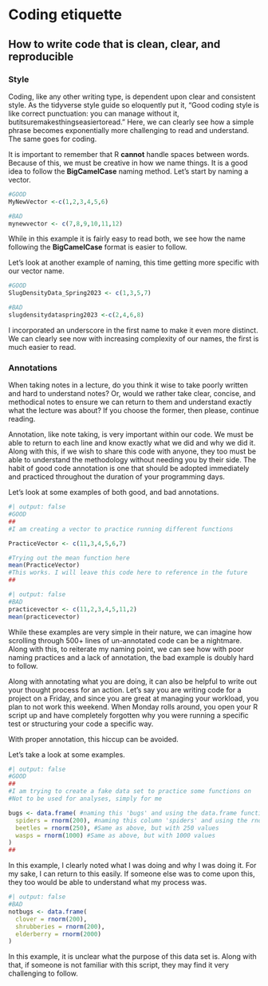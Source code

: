 # Coding etiquette
## How to write code that is clean, clear, and reproducible 
### Style {.unnumbered}
Coding, like any other writing type, is dependent upon clear and consistent style. 
As the tidyverse style guide so eloquently put it, "Good coding style is like correct punctuation: you can manage without it, butitsuremakesthingseasiertoread."
Here, we can clearly see how a simple phrase becomes exponentially more challenging to read and understand. 
The same goes for coding. 

It is important to remember that R **cannot** handle spaces between words. 
Because of this, we must be creative in how we name things.
It is a good idea to follow the **BigCamelCase** naming method. 
Let's start by naming a vector. 

```r
#GOOD
MyNewVector <-c(1,2,3,4,5,6)

#BAD 
mynewvector <- c(7,8,9,10,11,12)
```

While in this example it is fairly easy to read both, we see how the name following the **BigCamelCase** format is easier to follow.

Let's look at another example of naming, this time getting more specific with our vector name. 

```r
#GOOD
SlugDensityData_Spring2023 <- c(1,3,5,7)

#BAD
slugdensitydataspring2023 <-c(2,4,6,8)
```

I incorporated an underscore in the first name to make it even more distinct. We can clearly see now with increasing complexity of our names, the first is much easier to read.  

### Annotations {.unnumbered}
When taking notes in a lecture, do you think it wise to take poorly written and hard to understand notes? 
Or, would we rather take clear, concise, and methodical notes to ensure we can return to them and understand exactly what the lecture was about? 
If you choose the former, then please, continue reading. 

Annotation, like note taking, is very important within our code. 
We must be able to return to each line and know exactly what we did and why we did it. 
Along with this, if we wish to share this code with anyone, they too must be able to understand the methodology without needing you by their side. 
The habit of good code annotation is one that should be adopted immediately and practiced throughout the duration of your programming days. 

Let's look at some examples of both good, and bad annotations. 

```r
#| output: false
#GOOD
##
#I am creating a vector to practice running different functions 

PracticeVector <- c(11,3,4,5,6,7)

#Trying out the mean function here
mean(PracticeVector)
#This works. I will leave this code here to reference in the future
##
```

```r
#| output: false
#BAD
practicevector <- c(11,2,3,4,5,11,2)
mean(practicevector)
```

While these examples are very simple in their nature, we can imagine how scrolling through 500+ lines of un-annotated code can be a nightmare. 
Along with this, to reiterate my naming point, we can see how with poor naming practices and a lack of annotation, the bad example is doubly hard to follow.

Along with annotating what you are doing, it can also be helpful to write out your thought process for an action. 
Let's say you are writing code for a project on a Friday, and since you are great at managing your workload, you plan to not work this weekend.
When Monday rolls around, you open your R script up and have completely forgotten why you were running a specific test or structuring your code a specific way. 

With proper annotation, this hiccup can be avoided. 

Let's take a look at some examples.

```r
#| output: false
#GOOD
## 
#I am trying to create a fake data set to practice some functions on 
#Not to be used for analyses, simply for me

bugs <- data.frame( #naming this 'bugs' and using the data.frame function to build this
  spiders = rnorm(200), #naming this column 'spiders' and using the rnorm function. This function builds a column with a default mean of 0 and a standard deviation of 1. This column will have 200 values.
  beetles = rnorm(250), #Same as above, but with 250 values
  wasps = rnorm(1000) #Same as above, but with 1000 values
)
##
```

In this example, I clearly noted what I was doing and why I was doing it. For my sake, I can return to this easily. 
If someone else was to come upon this, they too would be able to understand what my process was. 

```r
#| output: false
#BAD
notbugs <- data.frame(
  clover = rnorm(200),
  shrubberies = rnorm(200),
  elderberry = rnorm(2000)
)
```

In this example, it is unclear what the purpose of this data set is. Along with that, if someone is not familiar with this script, they may find it very challenging to follow.
